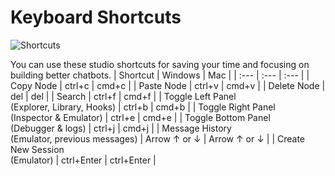 
# Keyboard Shortcuts

![Shortcuts](/docs/content/shortcuts-cover.png)

You can use these studio shortcuts for saving your time and focusing on building better chatbots.
| Shortcut | Windows | Mac |
| :--- | :--- | :--- |
| Copy Node | ctrl+c | cmd+c |
| Paste Node | ctrl+v | cmd+v |
| Delete Node | del | del |
| Search | ctrl+f | cmd+f |
| Toggle Left Panel <br /> (Explorer, Library, Hooks) | ctrl+b | cmd+b |
| Toggle Right Panel <br /> (Inspector & Emulator) | ctrl+e | cmd+e |
| Toggle Bottom Panel <br /> (Debugger & logs) | ctrl+j | cmd+j |
| Message History <br /> (Emulator, previous messages) | Arrow ↑ or ↓ | Arrow ↑ or ↓ |
| Create New Session <br /> (Emulator) | ctrl+Enter | ctrl+Enter |